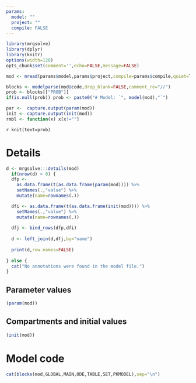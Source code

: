 ```yaml
---
params:
  model: ""
  project: ""
  compile: FALSE
---
```




```r
library(mrgsolve)
library(dplyr)
library(knitr)
options(width=120)
opts_chunk$set(comment='',echo=FALSE,message=FALSE)
```

```r
mod <- mread(params$model,params$project,compile=params$compile,quiet=TRUE)
```

```r
blocks <- modelparse(mod@code,drop_blank=FALSE,comment_re="//")
prob <- blocks[["PROB"]]
if(is.null(prob)) prob <- paste0("# Model: `", model(mod),"`")

par <-  capture.output(param(mod))
init <- capture.output(init(mod))
rmbl <- function(x) x[x!=""]

```

`r knit(text=prob)`



# Details
```r
d <- mrgsolve:::details(mod)
  if(nrow(d) > 0) {
  dfp <- 
    as.data.frame(t(as.data.frame(param(mod)))) %>% 
    setNames(.,"value") %>%
    mutate(name=rownames(.))

  dfi <- as.data.frame(t(as.data.frame(init(mod)))) %>%
    setNames(.,"value") %>%
    mutate(name=rownames(.))
  
  dfj <- bind_rows(dfp,dfi)
  
  d <- left_join(d,dfj,by="name")
  
  print(d,row.names=FALSE)
  
} else {
  cat("No annotations were found in the model file.") 
}

```

## Parameter values
```r
(param(mod))
```

## Compartments and initial values
```r
(init(mod))
```

# Model code

```r
cat(blocks(mod,GLOBAL,MAIN,ODE,TABLE,SET,PKMODEL),sep="\n")
```




